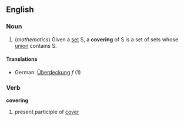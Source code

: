 == English ==
===Noun===
#(''mathematics'') Given a [[set]] S, a '''covering''' of S is a set of sets whose [[union]] contains S.
====Translations====
*German: [[Überdeckung]] ''f'' (1)
===Verb===
'''covering'''
#present participle of [[cover]]